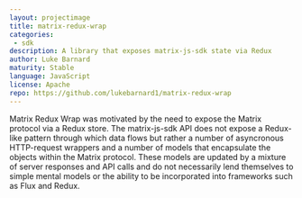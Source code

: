 ```yaml
---
layout: projectimage
title: matrix-redux-wrap
categories: 
 - sdk
description: A library that exposes matrix-js-sdk state via Redux
author: Luke Barnard
maturity: Stable
language: JavaScript
license: Apache
repo: https://github.com/lukebarnard1/matrix-redux-wrap
---
```


Matrix Redux Wrap was motivated by the need to expose the Matrix protocol via a Redux store. The matrix-js-sdk API does not expose a Redux-like pattern through which data flows but rather a number of asyncronous HTTP-request wrappers and a number of models that encapsulate the objects within the Matrix protocol. These models are updated by a mixture of server responses and API calls and do not necessarily lend themselves to simple mental models or the ability to be incorporated into frameworks such as Flux and Redux.



